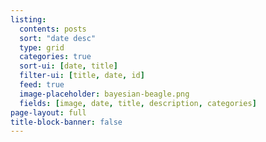 ```yaml
---
listing:
  contents: posts
  sort: "date desc"
  type: grid
  categories: true
  sort-ui: [date, title]
  filter-ui: [title, date, id]
  feed: true
  image-placeholder: bayesian-beagle.png
  fields: [image, date, title, description, categories]
page-layout: full
title-block-banner: false
---
```

